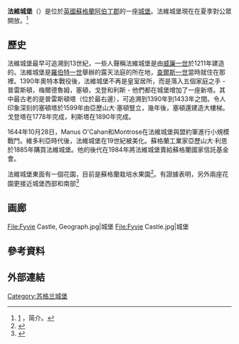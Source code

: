 '''法維城堡'''（{{lang-en|Fyvie Castle}}）是位於[[英國|英國]][[蘇格蘭|蘇格蘭]][[阿伯丁郡|阿伯丁郡]]的一座[[城堡|城堡]]。法維城堡現在在夏季對公眾開放。<ref>[http://www.scotlandsgardens.org/gardens/garden/b0c165cf-f672-41af-9322-99fc00b40f22] {{Wayback|url=http://www.scotlandsgardens.org/gardens/garden/b0c165cf-f672-41af-9322-99fc00b40f22 |date=20150924095449 }}，简介。</ref>

==歷史==
法維城堡最早可追溯到13世紀，一些人聲稱法維城堡是由[[威廉一世_(蘇格蘭)|威廉一世]]於1211年建造的。法維城堡是[[羅伯特一世_(蘇格蘭)|羅伯特一世]]舉辦的露天法庭的所在地，[[查理一世_(英格蘭)|查爾斯一世]]當時就住在那裡。1390年奧特本戰役後，法維城堡不再是皇室居所，而是落入五個家庭之手 - 普雷斯頓，梅爾德魯姆，塞頓，戈登和利斯 - 他們都在城堡增加了一座新塔。其中最古老的是普雷斯頓塔（位於最右邊），可追溯到1390年到1433年之間。令人印象深刻的塞頓塔於1599年由亞歷山大·塞頓豎立，幾年後，塞頓還建造大樓梯。戈登塔在1778年完成，利斯塔在1890年完成。

1644年10月28日，Manus O'Cahan和Montrose在法維城堡與盟約軍進行小規模戰鬥。維多利亞時代後，法維城堡在19世紀被美化。蘇格蘭工業家亞歷山大·利思於1885年購買法維城堡。他的後代在1984年將法維城堡賣給蘇格蘭國家信託基金會。

法維城堡東面有一個花園，目前是蘇格蘭栽培水果園<ref>{{Cite web |url=http://www.scotlandsgardens.org/gardens/garden/b0c165cf-f672-41af-9322-99fc00b40f22 |title=存档副本 |access-date=2016-07-03 |archive-url=https://web.archive.org/web/20150924095449/http://www.scotlandsgardens.org/gardens/garden/b0c165cf-f672-41af-9322-99fc00b40f22 |archive-date=2015-09-24 |dead-url=yes }}</ref>。有證據表明，另外兩座花園更接近城堡西部和南部<ref>{{Cite web |url=http://cameronarchaeology.com/doc/Fyvie_Castle_Environs_Project_final_draft_with_images.pdf |title=存档副本 |accessdate=2018-05-24 |archive-date=2016-02-05 |archive-url=https://web.archive.org/web/20160205102556/http://cameronarchaeology.com/doc/Fyvie_Castle_Environs_Project_final_draft_with_images.pdf |dead-url=yes }}</ref>

== 画廊 ==
<gallery>
File:Fyvie Castle, Geograph.jpg|城堡
File:Fyvie Castle.jpg|城堡
</gallery>

==參考資料==
{{reflist}}

==外部連結==
{{Commons category|Rotterdam, St. Laurens}}
[[Category:苏格兰城堡|Category:苏格兰城堡]]
